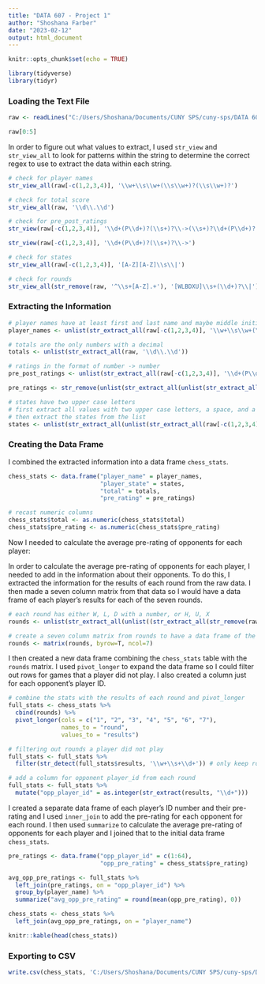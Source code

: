 ```yaml
---
title: "DATA 607 - Project 1"
author: "Shoshana Farber"
date: "2023-02-12"
output: html_document
---
```


```r
knitr::opts_chunk$set(echo = TRUE)

library(tidyverse)
library(tidyr)
```

### Loading the Text File

```r
raw <- readLines("C:/Users/Shoshana/Documents/CUNY SPS/cuny-sps/DATA 607/project1/player_stats.txt")

raw[0:5]
```

In order to figure out what values to extract, I used `str_view` and `str_view_all` to look for patterns within the string to determine the correct regex to use to extract the data within each string. 

```r
# check for player names
str_view_all(raw[-c(1,2,3,4)], '\\w+\\s\\w+(\\s\\w+)?(\\s\\w+)?')

# check for total score
str_view_all(raw, '\\d\\.\\d')

# check for pre_post_ratings
str_view(raw[-c(1,2,3,4)], '\\d+(P\\d+)?(\\s+)?\\->(\\s+)?\\d+(P\\d+)?')

str_view(raw[-c(1,2,3,4)], '\\d+(P\\d+)?(\\s+)?\\->')

# check for states
str_view_all(raw[-c(1,2,3,4)], '[A-Z][A-Z]\\s\\|')

# check for rounds
str_view_all(str_remove(raw, '^\\s+[A-Z].+'), '[WLBDXU]\\s+(\\d+)?\\|')
```

### Extracting the Information

```r
# player names have at least first and last name and maybe middle initial or multiple middle names
player_names <- unlist(str_extract_all(raw[-c(1,2,3,4)], '\\w+\\s\\w+(\\s\\w+)?(\\s\\w+)?'))

# totals are the only numbers with a decimal
totals <- unlist(str_extract_all(raw, '\\d\\.\\d'))

# ratings in the format of number -> number
pre_post_ratings <- unlist(str_extract_all(raw[-c(1,2,3,4)], '\\d+(P\\d+)?(\\s+)?\\->(\\s+)?\\d+(P\\d+)?'))

pre_ratings <- str_remove(unlist(str_extract_all(unlist(str_extract_all(pre_post_ratings, '\\d+(P\\d+)?(\\s+)?\\->')), '\\d+(P\\d+)?')), 'P\\d+')

# states have two upper case letters
# first extract all values with two upper case letters, a space, and a pipe so as not to get any values other than the states
# then extract the states from the list
states <- unlist(str_extract_all(unlist(str_extract_all(raw[-c(1,2,3,4)], '[A-Z][A-Z]\\s\\|')), '[A-Z][A-Z]'))
```

### Creating the Data Frame

I combined the extracted information into a data frame `chess_stats`.

```r
chess_stats <- data.frame("player_name" = player_names,
                          "player_state" = states,
                          "total" = totals,
                          "pre_rating" = pre_ratings)

# recast numeric columns
chess_stats$total <- as.numeric(chess_stats$total)
chess_stats$pre_rating <- as.numeric(chess_stats$pre_rating)
```

Now I needed to calculate the average pre-rating of opponents for each player:

In order to calculate the average pre-rating of opponents for each player, I needed to add in the information about their opponents. To do this, I extracted the information for the results of each round from the raw data. I then made a seven column matrix from that data so I would have a data frame of each player's results for each of the seven rounds.

```r
# each round has either W, L, D with a number, or H, U, X
rounds <- unlist(str_extract_all(unlist((str_extract_all(str_remove(raw, '^\\s+[A-Z].+'), '\\|[WLBDXUH]\\s+(\\d+)?'))), '[WLBDXUH]\\s+(\\d+)?'))

# create a seven column matrix from rounds to have a data frame of the results of each round for each player
rounds <- matrix(rounds, byrow=T, ncol=7)
```

I then created a new data frame combining the `chess_stats` table with the `rounds` matrix. I used `pivot_longer` to expand the data frame so I could filter out rows for games that a player did not play. I also created a column just for each opponent's player ID.

```r
# combine the stats with the results of each round and pivot_longer
full_stats <- chess_stats %>%
  cbind(rounds) %>%
  pivot_longer(cols = c("1", "2", "3", "4", "5", "6", "7"),
               names_to = "round",
               values_to = "results")

# filtering out rounds a player did not play
full_stats <- full_stats %>%
  filter(str_detect(full_stats$results, '\\w+\\s+\\d+')) # only keep rows where the round has an opponent listed

# add a column for opponent player_id from each round
full_stats <- full_stats %>%
  mutate("opp_player_id" = as.integer(str_extract(results, "\\d+")))
```

I created a separate data frame of each player's ID number and their pre-rating and I used `inner_join` to add the pre-rating for each opponent for each round. I then used `summarize` to calculate the average pre-rating of opponents for each player and I joined that to the initial data frame `chess_stats`.

```r
pre_ratings <- data.frame("opp_player_id" = c(1:64),
                          "opp_pre_rating" = chess_stats$pre_rating)

avg_opp_pre_ratings <- full_stats %>%
  left_join(pre_ratings, on = "opp_player_id") %>%
  group_by(player_name) %>%
  summarize("avg_opp_pre_rating" = round(mean(opp_pre_rating), 0))

chess_stats <- chess_stats %>%
  left_join(avg_opp_pre_ratings, on = "player_name")

knitr::kable(head(chess_stats))
```

### Exporting to CSV

```r
write.csv(chess_stats, 'C:/Users/Shoshana/Documents/CUNY SPS/cuny-sps/DATA 607/chess_stats.csv', row.names = FALSE)
```
